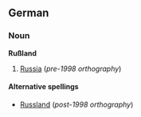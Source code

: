 ==German==
===Noun===
'''Rußland'''

# [[Russia]] (''pre-1998 orthography'')

====Alternative spellings====
*[[Russland]] (''post-1998 orthography'')